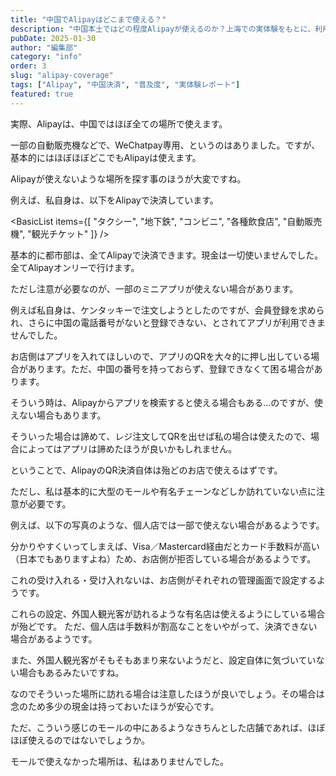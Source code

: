 ```yaml
---
title: "中国でAlipayはどこまで使える？"
description: "中国本土ではどの程度Alipayが使えるのか？上海での実体験をもとに、利用限度額から注意点まで詳しく解説。"
pubDate: 2025-01-30
author: "編集部"
category: "info"
order: 3
slug: "alipay-coverage"
tags: ["Alipay", "中国決済", "普及度", "実体験レポート"]
featured: true
---
```



<Summary 
  question="中国本土では、どの程度Alipayが使えるのか"
  answer="大都市の都市部では<span class='highlight'>ほとんどの場所で利用可能</span>です"
  details="WeChatPayのみの場合も一部にありますが、あまり見かけません。ただし、個人店などローカルなお店は使えない場合があるので要注意"
/>

<ArticleSection number="01" title="QR決済は、ほぼ全ての場所で使える">

<ImageCard
  src="sha_bailiancentury_001.jpg"
/>

実際、Alipayは、中国ではほぼ全ての場所で使えます。

一部の自動販売機などで、WeChatpay専用、というのはありました。ですが、基本的にはほぼほぼどこでもAlipayは使えます。

Alipayが使えないような場所を探す事のほうが大変ですね。

例えば、私自身は、以下をAlipayで決済しています。

<BasicList items={[
  "タクシー",
  "地下鉄",
  "コンビニ",
  "各種飲食店",
  "自動販売機",
  "観光チケット"
]} />

基本的に都市部は、全てAlipayで決済できます。現金は一切使いませんでした。全てAlipayオンリーで行けます。

</ArticleSection>

<ArticleSection number="02" title="一部のミニアプリが使えない場合がある">

ただし注意が必要なのが、一部のミニアプリが使えない場合があります。

例えば私自身は、ケンタッキーで注文しようとしたのですが、会員登録を求められ、さらに中国の電話番号がないと登録できない、とされてアプリが利用できませんでした。

<ImageCard
  src="sha_kfc_001.jpg"
/>

お店側はアプリを入れてほしいので、アプリのQRを大々的に押し出している場合があります。ただ、中国の番号を持っておらず、登録できなくて困る場合があります。

そういう時は、Alipayからアプリを検索すると使える場合もある…のですが、使えない場合もあります。

そういった場合は諦めて、レジ注文してQRを出せば私の場合は使えたので、場合によってはアプリは諦めたほうが良いかもしれません。

</ArticleSection>

<ArticleSection number="03" title="特に個人店などで、たまに使えない場合もある">

ということで、AlipayのQR決済自体は殆どのお店で使えるはずです。

ただし、私は基本的に大型のモールや有名チェーンなどしか訪れていない点に注意が必要です。

例えば、以下の写真のような、個人店では一部で使えない場合があるようです。

<ImageCard
  src="sha_food_001.jpg"
/>

分かりやすくいってしまえば、Visa／Mastercard経由だとカード手数料が高い（日本でもありますよね）ため、お店側が拒否している場合があるようです。

これの受け入れる・受け入れないは、お店側がそれぞれの管理画面で設定するようです。

これらの設定、外国人観光客が訪れるような有名店は使えるようにしている場合が殆どです。
ただ、個人店は手数料が割高なことをいやがって、決済できない場合があるようです。

また、外国人観光客がそもそもあまり来ないようだと、設定自体に気づいていない場合もあるみたいですね。

なのでそういった場所に訪れる場合は注意したほうが良いでしょう。その場合は念のため多少の現金は持っておいたほうが安心です。

<ImageCard
  src="sha_mall_001.jpg"
/>

ただ、こういう感じのモールの中にあるようなきちんとした店舗であれば、ほぼほぼ使えるのではないでしょうか。

モールで使えなかった場所は、私はありませんでした。

</ArticleSection>

<ConclusionSection 
  title="有名店は概ね使える。個人店には注意が必要。"
  text="有名なチェーン店や、大型のモールに入っているお店であれば、注文アプリが使えない場合はありますが、レジでのQR決済はほぼ問題ありません。ただし、個人店の場合は設定がおいついておらず、外国人が使えない場合があるので要注意。<br><br>ローカルなエリアに行きたい場合は、念のため少額の現金も持参することをおすすめします。"
/>